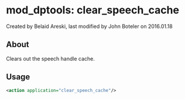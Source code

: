
# mod_dptools: clear_speech_cache 

 Created by  Belaid Areski, last modified by  John Boteler on 2016.01.18

## About

Clears out the speech handle cache.

## Usage

```xml
<action application="clear_speech_cache"/>
```


